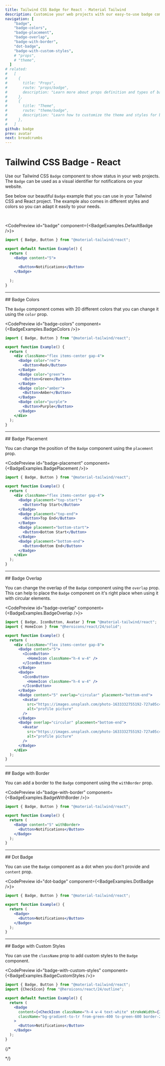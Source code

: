 ```yaml
---
title: Tailwind CSS Badge for React - Material Tailwind
description: Customise your web projects with our easy-to-use badge component for Tailwind CSS and React using Material Design guidelines.
navigation: [
    "badge",
    "badge-colors",
    "badge-placement",
    "badge-overlap",
    "badge-with-border",
    "dot-badge",
    "badge-with-custom-styles",
    # "props",
    # "theme",
  ]
# related:
#   [
#     {
#       title: "Props",
#       route: "props/badge",
#       description: "Learn more about props definition and types of badge component.",
#     },
#     {
#       title: "Theme",
#       route: "theme/badge",
#       description: "Learn how to customize the theme and styles for badge component.",
#     },
#   ]
github: badge
prev: avatar
next: breadcrumbs
---
```


# Tailwind CSS Badge - React

Use our Tailwind CSS <Code>Badge</Code> component to show status in your web projects. The <Code>Badge</Code> can be used as a visual identifier for notifications on your website.

See below our beautiful <Code>Badge</Code> example that you can use in your Tailwind CSS and React project. The example also comes in different styles and colors so you can adapt it easily to your needs.

<br />

<CodePreview id="badge" component={<BadgeExamples.DefaultBadge />}>
```jsx
import { Badge, Button } from "@material-tailwind/react";

export default function Example() {
  return (
    <Badge content="5">
    
      <Button>Notifications</Button>
    </Badge>
    
  );
}
```
</CodePreview>

---

<DocsTitle href="badge-colors">## Badge Colors</DocsTitle>

The <Code>Badge</Code> component comes with 20 different colors that you can change it using the <Code>color</Code> prop.

<CodePreview id="badge-colors" component={<BadgeExamples.BadgeColors />}>
```jsx
import { Badge, Button } from "@material-tailwind/react";

export function Example() {
  return (
    <div className="flex items-center gap-4">
      <Badge color="red">
        <Button>Red</Button>
      </Badge>
      <Badge color="green">
        <Button>Green</Button>
      </Badge>
      <Badge color="amber">
        <Button>Amber</Button>
      </Badge>
      <Badge color="purple">
        <Button>Purple</Button>
      </Badge>
    </div>
  );
}
```
</CodePreview>

---

<DocsTitle href="badge-placement">## Badge Placement</DocsTitle>

You can change the position of the <Code>Badge</Code> component using the <Code>placement</Code> prop.

<CodePreview id="badge-placement" component={<BadgeExamples.BadgePlacement />}>
```jsx
import { Badge, Button } from "@material-tailwind/react";

export function Example() {
  return (
    <div className="flex items-center gap-4">
      <Badge placement="top-start">
        <Button>Top Start</Button>
      </Badge>
      <Badge placement="top-end">
        <Button>Top End</Button>
      </Badge>
      <Badge placement="bottom-start">
        <Button>Bottom Start</Button>
      </Badge>
      <Badge placement="bottom-end">
        <Button>Bottom End</Button>
      </Badge>
    </div>
  );
}
```
</CodePreview>

---

<DocsTitle href="badge-overlap">## Badge Overlap</DocsTitle>

You can change the overlap of the <Code>Badge</Code> component using the <Code>overlap</Code> prop. This can help to place the <Code>Badge</Code> component on it's right place when using it with circular elements.

<CodePreview id="badge-overlap" component={<BadgeExamples.BadgeOverlap />}>
```jsx
import { Badge, IconButton, Avatar } from "@material-tailwind/react";
import { HomeIcon } from "@heroicons/react/24/solid";

export function Example() {
  return (
    <div className="flex items-center gap-8">
      <Badge content="5">
        <IconButton>
          <HomeIcon className="h-4 w-4" />
        </IconButton>
      </Badge>
      <Badge>
        <IconButton>
          <HomeIcon className="h-4 w-4" />
        </IconButton>
      </Badge>
      <Badge content="5" overlap="circular" placement="bottom-end">
        <Avatar
          src="https://images.unsplash.com/photo-1633332755192-727a05c4013d?ixlib=rb-1.2.1&amp;ixid=MnwxMjA3fDB8MHxwaG90by1wYWdlfHx8fGVufDB8fHx8&amp;auto=format&amp;fit=crop&amp;w=1480&amp;q=80"
          alt="profile picture"
        />
      </Badge>
      <Badge overlap="circular" placement="bottom-end">
        <Avatar
          src="https://images.unsplash.com/photo-1633332755192-727a05c4013d?ixlib=rb-1.2.1&amp;ixid=MnwxMjA3fDB8MHxwaG90by1wYWdlfHx8fGVufDB8fHx8&amp;auto=format&amp;fit=crop&amp;w=1480&amp;q=80"
          alt="profile picture"
        />
      </Badge>
    </div>
  );
}
```
</CodePreview>

---

<DocsTitle href="badge-with-border">## Badge with Border</DocsTitle>

You can add a border to the <Code>Badge</Code> component using the <Code>withBorder</Code> prop.

<CodePreview id="badge-with-border" component={<BadgeExamples.BadgeWithBorder />}>
```jsx
import { Badge, Button } from "@material-tailwind/react";

export function Example() {
  return (
    <Badge content="5" withBorder>
      <Button>Notifications</Button>
    </Badge>
  );
}
```
</CodePreview>

---

<DocsTitle href="dot-badge">## Dot Badge</DocsTitle>

You can use the <Code>Badge</Code> component as a dot when you don't provide and <Code>content</Code> prop.

<CodePreview id="dot-badge" component={<BadgeExamples.DotBadge />}>
```jsx
import { Badge, Button } from "@material-tailwind/react";

export function Example() {
  return (
    <Badge>
      <Button>Notifications</Button>
    </Badge>
  );
}
```
</CodePreview>

---

<DocsTitle href="badge-with-custom-styles">## Badge with Custom Styles</DocsTitle>

You can use the <Code>className</Code> prop to add custom styles to the <Code>Badge</Code> component.

<CodePreview id="badge-with-custom-styles" component={<BadgeExamples.BadgeCustomStyles />}>
```jsx
import { Badge, Button } from "@material-tailwind/react";
import {CheckIcon} from "@heroicons/react/24/outline";

export default function Example() {
  return (
    <Badge
      content={<CheckIcon className="h-4 w-4 text-white" strokeWidth={2.5} />}
      className="bg-gradient-to-tr from-green-400 to-green-600 border-2 border-white shadow-lg shadow-black/20"
    >
      <Button>Notifications</Button>
    </Badge>
  );
}
```
</CodePreview>

{/\* <span id="props" className="scroll-mt-48" />

<span id="theme" className="scroll-mt-48" /> */}
